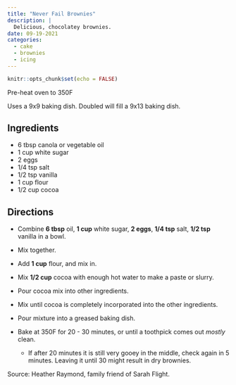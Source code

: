 ```yaml
---
title: "Never Fail Brownies"
description: |
  Delicious, chocolatey brownies.
date: 09-19-2021
categories: 
  - cake
  - brownies
  - icing
---
```


```r
knitr::opts_chunk$set(echo = FALSE)
```

Pre-heat oven to 350F

Uses a 9x9 baking dish.
Doubled will fill a 9x13 baking dish.

## Ingredients

* 6 tbsp canola or vegetable oil
* 1 cup white sugar
* 2 eggs
* 1/4 tsp salt
* 1/2 tsp vanilla
* 1 cup flour
* 1/2 cup cocoa

## Directions

* Combine **6 tbsp** oil, **1 cup** white sugar, **2 eggs**, **1/4 tsp** salt, **1/2 tsp** vanilla in a bowl.
* Mix together.
* Add **1 cup** flour, and mix in.
* Mix **1/2 cup** cocoa with enough hot water to make a paste or slurry.
* Pour cocoa mix into other ingredients.
* Mix until cocoa is completely incorporated into the other ingredients.

* Pour mixture into a greased baking dish.
* Bake at 350F for 20 - 30 minutes, or until a toothpick comes out *mostly* clean.
  * If after 20 minutes it is still very gooey in the middle, check again in 5 minutes. Leaving it until 30 might result in dry brownies.
  
Source: Heather Raymond, family friend of Sarah Flight.
